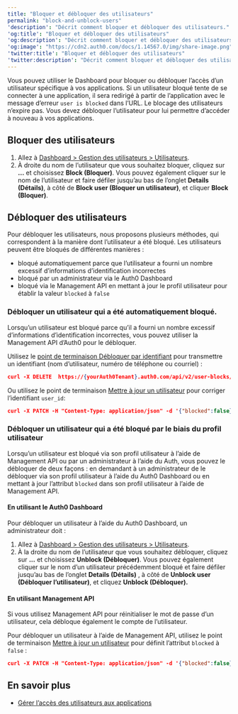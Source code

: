 ```yaml
---
title: "Bloquer et débloquer des utilisateurs"
permalink: "block-and-unblock-users"
'description': "Décrit comment bloquer et débloquer des utilisateurs."
'og:title': "Bloquer et débloquer des utilisateurs"
'og:description': "Décrit comment bloquer et débloquer des utilisateurs."
'og:image': "https://cdn2.auth0.com/docs/1.14567.0/img/share-image.png"
'twitter:title': "Bloquer et débloquer des utilisateurs"
'twitter:description': "Décrit comment bloquer et débloquer des utilisateurs."
---
```


Vous pouvez utiliser le Dashboard pour bloquer ou débloquer l’accès d’un utilisateur spécifique à vos applications. Si un utilisateur bloqué tente de se connecter à une application, il sera redirigé à partir de l’application avec le message d’erreur `user is blocked` dans l’URL. Le blocage des utilisateurs n’expire pas. Vous devez débloquer l’utilisateur pour lui permettre d’accéder à nouveau à vos applications.

## Bloquer des utilisateurs

1. Allez à [Dashboard > Gestion des utilisateurs > Utilisateurs](https://manage.auth0.com/#/users).
2. À droite du nom de l’utilisateur que vous souhaitez bloquer, cliquez sur **...** et choisissez **Block (Bloquer)**.
   Vous pouvez également cliquer sur le nom de l’utilisateur et faire défiler jusqu’au bas de l’onglet **Details (Détails)**, à côté de **Block user (Bloquer un utilisateur)**, et cliquer **Block (Bloquer)**.

## Débloquer des utilisateurs

Pour débloquer les utilisateurs, nous proposons plusieurs méthodes, qui correspondent à la manière dont l’utilisateur a été bloqué. Les utilisateurs peuvent être bloqués de différentes manières :

* bloqué automatiquement parce que l’utilisateur a fourni un nombre excessif d’informations d’identification incorrectes
* bloqué par un administrateur via le <Tooltip href="/docs/docs/fr-ca/glossary?term=auth0-dashboard" tip="Auth0 Dashboard
Principal produit d’Auth0 pour configurer vos services." cta="Voir le glossaire">Auth0 Dashboard</Tooltip>
* bloqué via le <Tooltip href="/docs/docs/fr-ca/glossary?term=management-api" tip="Management API
Un produit permettant aux clients d’effectuer des tâches administratives." cta="Voir le glossaire">Management API</Tooltip> en mettant à jour le profil utilisateur pour établir la valeur `blocked` à `false`

### Débloquer un utilisateur qui a été automatiquement bloqué.

Lorsqu’un utilisateur est bloqué parce qu’il a fourni un nombre excessif d’informations d’identification incorrectes, vous pouvez utiliser la Management API d’Auth0 pour le débloquer.

Utilisez le [point de terminaison Débloquer par identifiant](/docs/fr-ca/api/management/v2#!/User_Blocks/delete_user_blocks) pour transmettre un identifiant (nom d’utilisateur, numéro de téléphone ou courriel) :

```json lines
curl -X DELETE  https://{yourAuth0Tenant}.auth0.com/api/v2/user-blocks/john.doe%40gmail.com
```

Ou utilisez le point de terminaison [Mettr](/docs/fr-ca/api/management/v2#%5C!/Users/patch_users_by_id)[e à jour un utilisateur](/docs/fr-ca/api/management/v2#%5C!/Users/patch_users_by_id) pour corriger l’identifiant `user_id`:

```json lines
curl -X PATCH -H "Content-Type: application/json" -d '{"blocked":false}' https://{yourAuth0Tenant}.auth0.com/api/v2/users/{user_id}
```

### Débloquer un utilisateur qui a été bloqué par le biais du profil utilisateur

Lorsqu’un utilisateur est bloqué via son profil utilisateur à l’aide de Management API ou par un administrateur à l’aide du Auth, vous pouvez le débloquer de deux façons : en demandant à un administrateur de le débloquer via son profil utilisateur à l’aide du Auth0 Dashboard ou en mettant à jour l’attribut `blocked` dans son profil utilisateur à l’aide de Management API.

#### En utilisant le Auth0 Dashboard

Pour débloquer un utilisateur à l’aide du Auth0 Dashboard, un administrateur doit :

1. Allez à [Dashboard > Gestion des utilisateurs > Utilisateurs](https://manage.auth0.com/#/users).
2. À la droite du nom de l’utilisateur que vous souhaitez débloquer, cliquez sur **...** et choisissez **Unblock (Débloquer)**. Vous pouvez également cliquer sur le nom d’un utilisateur précédemment bloqué et faire défiler jusqu’au bas de l’onglet **Details (Détails)** , à côté de **Unblock user (Débloquer l’utilisateur)**, et cliquez **Unblock (Débloquer).**

#### En utilisant Management API

<Callout icon="file-lines" color="#0EA5E9" iconType="regular">

Si vous utilisez Management API pour réinitialiser le mot de passe d’un utilisateur, cela débloque également le compte de l’utilisateur.

</Callout>

Pour débloquer un utilisateur à l’aide de Management API, utilisez le point de terminaison [Mettre à jour un utilisateur](/docs/fr-ca/api/management/v2#!/Users/patch_users_by_id) pour définit l’attribut `blocked` à `false` :

```json lines
curl -X PATCH -H "Content-Type: application/json" -d '{"blocked":false}' https://{yourAuth0Tenant}.auth0.com/api/v2/users/{user_id}
```

## En savoir plus

* [Gérer l’accès des utilisateurs aux applications](/docs/fr-ca/manage-users/user-accounts/manage-user-access-to-applications)
